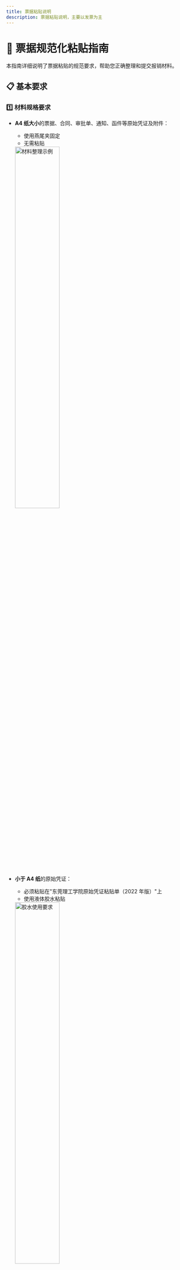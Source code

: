 ```yaml
---
title: 票据粘贴说明
description: 票据粘贴说明，主要以发票为主
---
```


# 📑 票据规范化粘贴指南

本指南详细说明了票据粘贴的规范要求，帮助您正确整理和提交报销材料。

## 📋 基本要求

### 1️⃣ 材料规格要求

- **A4 纸大小**的票据、合同、审批单、通知、函件等原始凭证及附件：
  - 使用燕尾夹固定
  - 无需粘贴
  <img src="/images/bill-pasting-instructions/整理材料.png" alt="材料整理示例" width="50%" />

- **小于 A4 纸**的原始凭证：
  - 必须粘贴在"东莞理工学院原始凭证粘贴单（2022 年版）"上
  - 使用液体胶水粘贴
  <img src="/images/bill-pasting-instructions/胶水要求.png" alt="胶水使用要求" width="50%" />

### 2️⃣ 签名要求

- ✍️ **签名工具**：使用黑色钢笔或中性笔
- 📝 **签名位置**：在发票正面签字
- 📄 **补充说明**：写在粘贴单正面空白处
  <img src="/images/bill-pasting-instructions/签名要求.png" alt="签名要求示例" width="50%" />

### 3️⃣ 打印要求

- 📄 **粘贴单**：单面打印
- 📄 **其他材料**：可双面打印
- ⚠️ **注意事项**：
  - 避免使用二次用纸
  - 确保票据影像信息质量

## 📌 粘贴规范

### 1️⃣ 小于 A4 纸的材料

#### 粘贴工具要求

- ✅ **推荐使用**：液体胶水
- ❌ **禁止使用**：
  - 固体胶
  - 双面胶
  - 透明胶
  - 订书钉
  - 大头针
  - 回形针等金属性易锈蚀物品

#### 整理与分类

- 📑 **分类原则**：
  - 材料费
  - 交通费
  - 住宿费等
  <img src="/images/bill-pasting-instructions/整理材料.png" alt="材料分类示例" width="50%" />

#### 粘贴步骤

1. **预留装订距离**：
   - 左侧预留 3.0cm 空白
   - 避免超出装订线
   <img src="/images/bill-pasting-instructions/不能折叠.png" alt="装订距离要求" width="50%" />

2. **粘贴方式**：
   - 从左到右、从上到下
   - 单层平铺粘贴
   - 保持平整
   - 四个角及中间位置固定
   <img src="/images/bill-pasting-instructions/粘贴教程.png" alt="粘贴教程" width="50%" />

3. **注意事项**：
   - 票据间无覆盖遮挡
   - 票据边角无折叠
   <img src="/images/bill-pasting-instructions/不能覆盖.png" alt="不能覆盖示例" width="50%" />

4. **填写要求**：
   - 右上角填写票据张数
   - 填写合计金额

5. **特殊票据处理**：
   - 热敏纸小票需同时提交原件和复印件
   <img src="/images/bill-pasting-instructions/复印件要求.png" alt="复印件要求" width="50%" />

### 2️⃣ 等于或大于 A4 纸的材料

#### A4 大小材料

- 📄 **处理方式**：
  - 拆开订书钉
  - 直接附在报销单后面
  - 使用燕尾夹固定

#### 大于 A4 纸材料

- ✂️ **处理要求**：
  - 保留有效信息
  - 裁剪为 A4 大小
  - 直接附在报销单后面
  - 或剪开多张贴在不同粘贴单上
  <img src="/images/bill-pasting-instructions/大于A4纸裁剪示例.png" alt="大于A4纸裁剪示例" width="50%" />

#### 特殊材质材料

- 📄 **处理方式**：
  - 材质较薄的材料（如采购清单）
  - 不可直接作为附件
  - 需粘贴在粘贴单上
  - 或裁剪后粘贴
  <img src="/images/bill-pasting-instructions/特殊情况说明.png" alt="特殊情况说明" width="50%" />

## 💡 温馨提示

- 根据票据量可使用多张粘贴单
- 确保所有票据清晰可读
- 保持材料整洁有序
- 遵循以上规范可加快报销处理速度

## 📞 如有疑问

请联系财务部（招标与采购管理办公室）：
- 📍 地点：东莞理工学院松山湖校区行政楼 1A208 室
- ☎️ 电话：(0769) 22861234

---


<DocAuthors 
  authors={[
    { 
      username: 'xiaban-x', 
      name: 'xiaban-x', 
      role: '主要作者', 
      link: 'https://github.com/xiaban-x',
      avatar: 'https://avatars.githubusercontent.com/u/101194919?v=4'
    }
    // Add more authors here when needed
  ]} 
/> 